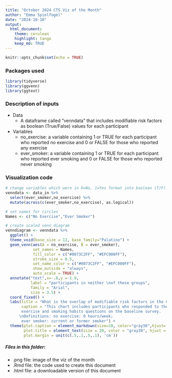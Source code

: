```yaml
---
title: "October 2024 CTS Viz of the Month"
author: "Emma Spielfogel"
date: "2024-10-10"
output:
  html_document:
    theme: cerulean
    highlight: tango
    keep_md: TRUE
---
```


```r
knitr::opts_chunk$set(echo = TRUE)
```

### Packages used
```r
library(tidyverse)
library(ggvenn)
library(ggtext)
```

### Description of inputs

* Data
    + A dataframe called "venndata" that includes modifiable risk factors as boolean (True/False) values for each participant

* Variables
    + no_exercise: a variable containing 1 or TRUE for each participant who reported no exercise and 0 or FALSE for those who reported any exercise
    + ever_smoker: a variable containing 1 or TRUE for each participant who reported ever smoking and 0 or FALSE for those who reported never smoking

### Visualization code
```r

# change variables which were in 0=No, 1=Yes format into boolean (T/F) format
venndata <- data_in %>%
  select(ever_smoker,no_exercise) %>% 
  mutate(across(c(ever_smoker,no_exercise), as.logical))

# set names for circles
Names <- c("No Exercise","Ever Smoker")

# create scaled venn diagram
venndiagram <- venndata %>% 
  ggplot() +
  theme_void(base_size = 12, base_family="Palatino") +
  geom_venn(aes(A = no_exercise, B = ever_smoker),
            set_names = Names,
            fill_color = c("#0073C2FF", "#EFC000FF"),
            stroke_size = 0.5,
            set_name_color = c("#0073C2FF", "#EFC000FF"),
            show_outside = "always",
            auto_scale = TRUE) +
  annotate("text",x=-.8,y =-1.9,
           label = "participants in neither \nof these groups",
           family = "Arial",
           size = 3.5) +
  coord_fixed() +
  labs(title = "What is the overlap of modifiable risk factors in the CTS?",
       caption = "This chart includes participants who responded to the 
       exercise and smoking habits questions on the baseline survey. 
      \nDefinitions: no exercise: 0 hours/week; 
       ever smoker: current or former smoker") +
  theme(plot.caption = element_markdown(size=10, color="gray30",hjust= 0.45),
        plot.title = element_text(size = 20, color = "gray30", hjust = 0.5),
        plot.margin = unit(c(.5,.1,.5,.1), 'cm'))
```

##### Files in this folder:

- .png file: image of the viz of the month
- .Rmd file: the code used to create this document
- .html file: a downloadable version of this document